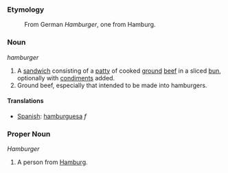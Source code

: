 ===Etymology===
:From German ''Hamburger'', one from Hamburg.

===Noun===
''hamburger''
# A [[sandwich]] consisting of a [[patty]] of cooked [[ground]] [[beef]] in a sliced [[bun]], optionally with [[condiment]]s added.
# Ground beef, especially that intended to be made into hamburgers.

====Translations====
*[[Spanish]]: [[hamburguesa]] ''f''

===Proper Noun===
''Hamburger''
# A person from [[Hamburg]].